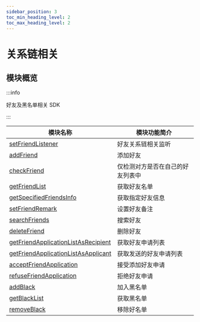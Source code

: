 ```yaml
---
sidebar_position: 3
toc_min_heading_level: 2
toc_max_heading_level: 2
---
```


# 关系链相关

## 模块概览

:::info

好友及黑名单相关 SDK

:::

| 模块名称                                                                                            | 模块功能简介                     |
| --------------------------------------------------------------------------------------------------- | -------------------------------- |
| [setFriendListener](docs/sdks/api/friend/setFriendListener.mdx)                                     | 好友关系链相关监听               |
| [addFriend](docs/sdks/api/friend/addFriend.mdx)                                                     | 添加好友                         |
| [checkFriend](docs/sdks/api/friend/checkFriend.mdx)                                                 | 仅检测对方是否在自己的好友列表中 |
| [getFriendList](docs/sdks/api/friend/getFriendList.mdx)                                             | 获取好友名单                     |
| [getSpecifiedFriendsInfo](docs/sdks/api/friend/getSpecifiedFriendsInfo.mdx)                         | 获取指定好友信息                 |
| [setFriendRemark](docs/sdks/api/friend/setFriendRemark.mdx)                                         | 设置好友备注                     |
| [searchFriends](docs/sdks/api/friend/searchFriends.mdx)                                             | 搜索好友                         |
| [deleteFriend](docs/sdks/api/friend/deleteFriend.mdx)                                               | 删除好友                         |
| [getFriendApplicationListAsRecipient](docs/sdks/api/friend/getFriendApplicationListAsRecipient.mdx) | 获取好友申请列表                 |
| [getFriendApplicationListAsApplicant](docs/sdks/api/friend/getFriendApplicationListAsApplicant.mdx) | 获取发送的好友申请列表           |
| [acceptFriendApplication](docs/sdks/api/friend/acceptFriendApplication.mdx)                         | 接受添加好友申请                 |
| [refuseFriendApplication](docs/sdks/api/friend/refuseFriendApplication.mdx)                         | 拒绝好友申请                     |
| [addBlack](docs/sdks/api/friend/addBlack.mdx)                                                       | 加入黑名单                       |
| [getBlackList](docs/sdks/api/friend/getBlackList.mdx)                                               | 获取黑名单                       |
| [removeBlack](docs/sdks/api/friend/removeBlack.mdx)                                                 | 移除好名单                       |